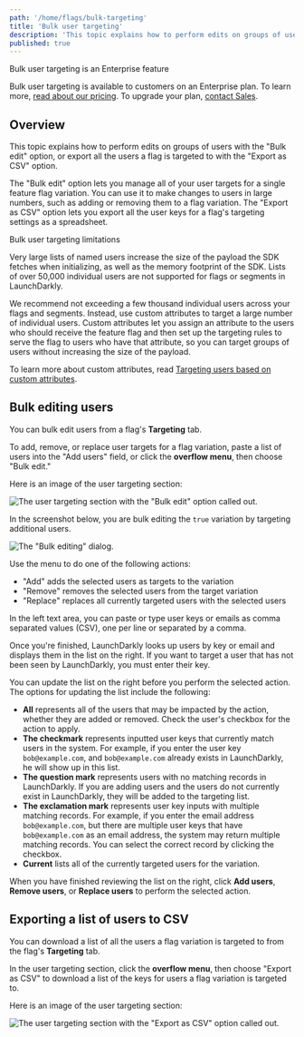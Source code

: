 ```yaml
---
path: '/home/flags/bulk-targeting'
title: 'Bulk user targeting'
description: 'This topic explains how to perform edits on groups of users, or export all the users a flag is targeted to.'
published: true
---
```


<Callout intent="primary">
<CalloutTitle>Bulk user targeting is an Enterprise feature</CalloutTitle>
<CalloutDescription>

Bulk user targeting is available to customers on an Enterprise plan. To learn more, [read about our pricing](https://launchdarkly.com/pricing/). To upgrade your plan, [contact Sales](https://launchdarkly.com/contact-sales/).

</CalloutDescription>
</Callout>

## Overview

This topic explains how to perform edits on groups of users with the "Bulk edit" option, or export all the users a flag is targeted to with the "Export as CSV" option.

The "Bulk edit" option lets you manage all of your user targets for a single feature flag variation. You can use it to make changes to users in large numbers, such as adding or removing them to a flag variation. The "Export as CSV" option lets you export all the user keys for a flag's targeting settings as a spreadsheet.

<Callout intent="alert">
<CalloutTitle>Bulk user targeting limitations</CalloutTitle>
<CalloutDescription>

Very large lists of named users increase the size of the payload the SDK fetches when initializing, as well as the memory footprint of the SDK. Lists of over 50,000
individual users are not supported for flags or segments in LaunchDarkly.

We recommend not exceeding a few thousand individual users across your flags and segments. Instead, use custom attributes to target a large number of individual users. Custom attributes let you assign an attribute to the users who should receive the feature flag and then set up the targeting rules to serve the flag to users who have that attribute, so you can target groups of users without increasing the size of the payload.

To learn more about custom attributes, read [Targeting users
based on custom attributes](/home/flags/targeting-users#targeting-users-based-on-custom-attributes).

</CalloutDescription>
</Callout>

## Bulk editing users

You can bulk edit users from a flag's **Targeting** tab.

To add, remove, or replace user targets for a flag variation, paste a list of users into the "Add users" field, or click the **overflow menu**, then choose "Bulk edit."

Here is an image of the user targeting section:

![The user targeting section with the "Bulk edit" option called out.](flag-targeting-bulk-edit-callout.png)

In the screenshot below, you are bulk editing the `true` variation by targeting additional users.

![The "Bulk editing" dialog.](flag-targeting-bulk-edit.png)


Use the menu to do one of the following actions:

- "Add" adds the selected users as targets to the variation
- "Remove" removes the selected users from the target variation
- "Replace" replaces all currently targeted users with the selected users

In the left text area, you can paste or type user keys or emails as comma separated values (CSV), one per line or separated by a comma.

Once you're finished, LaunchDarkly looks up users by key or email and displays them in the list on the right. If you want to target a user that has not been seen by LaunchDarkly, you must enter their key.

You can update the list on the right before you perform the selected action. The options for updating the list include the following:

- **All** represents all of the users that may be impacted by the action, whether they are added or removed. Check the user's checkbox for the action to apply.
- **The checkmark** represents inputted user keys that currently match users in the system. For example, if you enter the user key `bob@example.com`, and `bob@example.com` already exists in LaunchDarkly, he will show up in this list.
- **The question mark** represents users with no matching records in LaunchDarkly. If you are adding users and the users do not currently exist in LaunchDarkly, they will be added to the targeting list.
- **The exclamation mark** represents user key inputs with multiple matching records. For example, if you enter the email address `bob@example.com`, but there are multiple user keys that have `bob@example.com` as an email address, the system may return multiple matching records. You can select the correct record by clicking the checkbox.
- **Current** lists all of the currently targeted users for the variation.

When you have finished reviewing the list on the right, click **Add users**, **Remove users**, or **Replace users** to perform the selected action.

## Exporting a list of users to CSV

You can download a list of all the users a flag variation is targeted to from the flag's **Targeting** tab.

In the user targeting section, click the **overflow menu**, then choose "Export as CSV" to download a list of the keys for users a flag variation is targeted to.

Here is an image of the user targeting section:

![The user targeting section with the "Export as CSV" option called out.](flag-targeting-export-as-csv.png)
